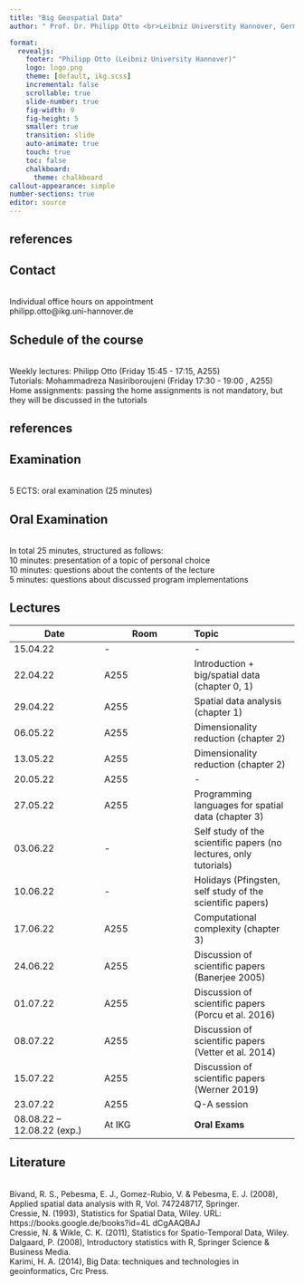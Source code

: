 ```yaml
---
title: "Big Geospatial Data"
author: " Prof. Dr. Philipp Otto <br>Leibniz Universtity Hannover, Germany<br>April 21, 2023"

format: 
  revealjs:
    footer: "Philipp Otto (Leibniz University Hannover)"
    logo: logo.png
    theme: [default, ikg.scss]
    incremental: false
    scrollable: true
    slide-number: true
    fig-width: 9
    fig-height: 5
    smaller: true
    transition: slide
    auto-animate: true
    touch: true
    toc: false
    chalkboard: 
      theme: chalkboard
callout-appearance: simple
number-sections: true
editor: source
---
```


## references

::: callout-tip
## Contact 
<br>Individual office hours on appointment <br>philipp.otto\@ikg.uni-hannover.de<br>
::: 

::: callout-tip
## Schedule of the course 
<br>Weekly lectures: Philipp Otto (Friday 15:45 - 17:15, A255) <br>Tutorials: Mohammadreza Nasiriboroujeni (Friday 17:30 - 19:00 , A255) <br>Home assignments: passing the home assignments is not mandatory, but they will be discussed in the tutorials
:::

## references

::: callout-tip
## Examination 
<br> 5 ECTS: oral examination (25 minutes)
:::

::: callout-tip
## Oral Examination 
<br> In total 25 minutes, structured as follows: <br> 10 minutes: presentation of a topic of personal choice <br> 10 minutes: questions about the contents of the lecture <br> 5 minutes: questions about discussed program implementations
:::


## Lectures {.smaller}

| Date                        | Room   | Topic                                                             |
|-----------------------|-----------------------|:-------------------------|
| 15.04.22                    | \-     | \-                                                                |
| 22.04.22                    | A255   | Introduction + big/spatial data (chapter 0, 1)                    |
| 29.04.22                    | A255   | Spatial data analysis (chapter 1)                                 |
| 06.05.22                    | A255   | Dimensionality reduction (chapter 2)                              |
| 13.05.22                    | A255   | Dimensionality reduction (chapter 2)                              |
| 20.05.22                    | A255   | \-                                                                |
| 27.05.22                    | A255   | Programming languages for spatial data (chapter 3)                |
| 03.06.22                    | \-     | Self study of the scientific papers (no lectures, only tutorials) |
| 10.06.22                    | \-     | Holidays (Pfingsten, self study of the scientific papers)         |
| 17.06.22                    | A255   | Computational complexity (chapter 3)                              |
| 24.06.22                    | A255   | Discussion of scientific papers (Banerjee 2005)                   |
| 01.07.22                    | A255   | Discussion of scientific papers (Porcu et al. 2016)               |
| 08.07.22                    | A255   | Discussion of scientific papers (Vetter et al. 2014)              |
| 15.07.22                    | A255   | Discussion of scientific papers (Werner 2019)                     |
| 23.07.22                    | A255   | Q-A session                                                       |
| 08.08.22 -- 12.08.22 (exp.) | At IKG | **Oral Exams**                                                    |


## Literature {.smaller}

<br>Bivand, R. S., Pebesma, E. J., Gomez-Rubio, V. & Pebesma, E. J. (2008), Applied spatial data analysis with R, Vol. 747248717, Springer. <br>Cressie, N. (1993), Statistics for Spatial Data, Wiley. URL: https://books.google.de/books?id=4L dCgAAQBAJ <br>Cressie, N. & Wikle, C. K. (2011), Statistics for Spatio-Temporal Data, Wiley. <br>Dalgaard, P. (2008), Introductory statistics with R, Springer Science & Business Media. <br>Karimi, H. A. (2014), Big Data: techniques and technologies in geoinformatics, Crc Press.